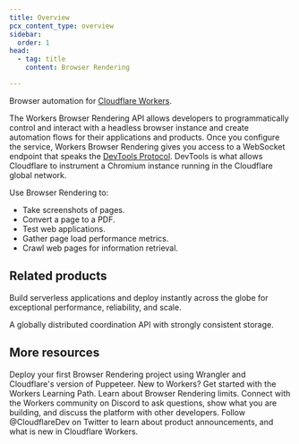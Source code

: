 ```yaml
---
title: Overview
pcx_content_type: overview
sidebar:
  order: 1
head:
  - tag: title
    content: Browser Rendering

---
```



<Description>

Browser automation for [Cloudflare Workers](/workers/). 
</Description>

<Plan type="workers-paid" />

The Workers Browser Rendering API allows developers to programmatically control and interact with a headless browser instance and create automation flows for their applications and products. Once you configure the service, Workers Browser Rendering gives you access to a WebSocket endpoint that speaks the [DevTools Protocol](https://chromedevtools.github.io/devtools-protocol/). DevTools is what allows Cloudflare to instrument a Chromium instance running in the Cloudflare global network.

Use Browser Rendering to:

* Take screenshots of pages.
* Convert a page to a PDF.
* Test web applications.
* Gather page load performance metrics.
* Crawl web pages for information retrieval.

## Related products

<RelatedProduct header="Workers" href="/workers/" product="workers">

Build serverless applications and deploy instantly across the globe for exceptional performance, reliability, and scale.


</RelatedProduct>

<RelatedProduct header="Durable Objects" href="/durable-objects/" product="durable-objects">

A globally distributed coordination API with strongly consistent storage.


</RelatedProduct>

## More resources

<CardGrid>

<LinkTitleCard title="Get started" href="/browser-rendering/get-started/" icon="open-book">
Deploy your first Browser Rendering project using Wrangler and Cloudflare's version of Puppeteer.
</LinkTitleCard>

<LinkTitleCard title="Learning Path" href="/learning-paths/workers/" icon="pen">
New to Workers? Get started with the Workers Learning Path.
</LinkTitleCard>

<LinkTitleCard title="Limits" href="/browser-rendering/platform/limits/" icon="document">
Learn about Browser Rendering limits.
</LinkTitleCard>

<LinkTitleCard title="Developer Discord" href="https://discord.cloudflare.com" icon="discord">
Connect with the Workers community on Discord to ask questions, show what you are building, and discuss the platform with other developers.
</LinkTitleCard>

<LinkTitleCard title="@CloudflareDev" href="https://x.com/cloudflaredev" icon="x.com">
Follow @CloudflareDev on Twitter to learn about product announcements, and what is new in Cloudflare Workers.
</LinkTitleCard>

</CardGrid>
